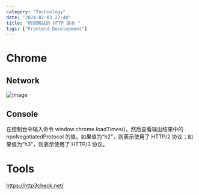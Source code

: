 ```yaml
---
category: "Technology"
date: "2024-02-03 22:40"
title: "检测网站的 HTTP 版本 "
tags: ["Frontend Development"]
---
```


# Chrome

## Network

![image](https://cdn.jsdelivr.net/gh/XmchxUp/cloudimg@master/20240221/image.5d4d2qwhkyc0.webp)

## Console

在控制台中输入命令 window.chrome.loadTimes()，然后查看输出结果中的 npnNegotiatedProtocol 的值。如果值为“h2”，则表示使用了 HTTP/2 协议；如果值为“h3”，则表示使用了 HTTP/3 协议。

# Tools

https://http3check.net/
